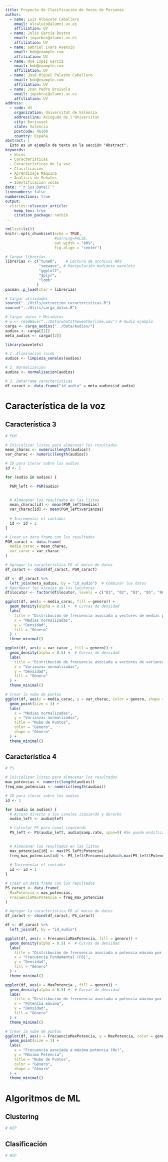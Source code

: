 ```yaml
---
title: Proyecto de Clasificación de Voces de Personas
author:
  - name: Luis Albacete Caballero
    email: alcaluis@alumni.uv.es
    affiliation: UV
  - name: Julio García Bustos
    email: jugarbus@alumni.uv.es
    affiliation: UV
  - name: Gabriel Ivars Asensio
    email: bob@example.com
    affiliation: UV
  - name: Noé López García
    email: bob@example.com
    affiliation: UV
  - name: José Miguel Palazón Caballero
    email: bob@example.com
    affiliation: UV
  - name: Joan Pedro Bruixola
    email: jopebrui@alumni.uv.es
    affiliation: UV
address:
  - code: UV
    organization: Universitat de València
    addressline: Avinguda de l'Universitat
    city: Burjassot
    state: Valencia
    postcode: 46100
    country: España
abstract: |
  Esto es un ejemplo de texto en la sección "Abstract".
keywords: 
  - Voces
  - Características
  - Características de la voz
  - Clasificación
  - Aprendizaje Máquina
  - Análisis de Señales
  - Identificación voces
date: "`r Sys.Date()`"
linenumbers: false
numbersections: true
output: 
  rticles::elsevier_article:
    keep_tex: true
    citation_package: natbib
---
```


```r
rm(list=ls())
knitr::opts_chunk$set(echo = TRUE,
                      #warning=FALSE,
                      out.width = "80%",
                      fig.align = "center")

# Cargar librerías
librerias <- c("tuneR",    # Lectura de archivos WAV
               "seewave", # Manipulación mediante wavelets
               "ggplot2",
               "dplyr",
               "lomb"
              )
pacman::p_load(char = librerias)

# Cargar utilidades
source("../Utils/extraccion_caracteristicas.R")
source("../Utils/carga_datos.R")
```

```r
# Cargar datos + Metadatos
# w <- readWave("../Data/whatstheweatherlike.wav") # Audio ejemplo
carga <- carga_audios("../Data/Audios/")
audios <- carga[[1]]
meta_audios <- carga[[2]]

library(wavelets)

# 1. Eliminación ruido
audios <- limpieza_senales(audios)

# 2. Normalización
audios <- normalizacion(audios)

# 3. DataFrame características
df_caract <- data.frame("id_audio" = meta_audios$id_audio)
```

# Característica de la voz




## Característica 3


```r
# PGM

# Inicializar listas para almacenar los resultados
mean_charac <- numeric(length(audios))
var_charac <- numeric(length(audios))

# ID para iterar sobre los audios
id <- 1

for (audio in audios) {

  PGM_left <- PGM(audio) 
  

  # Almacenar los resultados en las listas
  mean_charac[id] <- mean(PGM_left$medias)
  var_charac[id] <- mean(PGM_left$varianzas)
  
  # Incrementar el contador
  id <- id + 1
}

# Crear un data frame con los resultados
PGM_caract <- data.frame(
  media_carac = mean_charac,
  var_carac = var_charac
)

# Agregar la característica FO al marco de datos
df_caract <- cbind(df_caract, PGM_caract)
```


```r
df <- df_caract %>%
  left_join(meta_audios, by = "id_audio")  # Combinar los datos
# Reordenar los niveles de los locutores
df$locutor <- factor(df$locutor, levels = c("01", "02", "03", "05", "06","04" ,"07", "08", "09", "10"))
```


```r
ggplot(df, aes(x = media_carac, fill = genero)) +
  geom_density(alpha = 0.5) +  # Curvas de densidad
  labs(
    title = "Distribución de frecuencia asociada a vectores de medias por Género",
    x = "Medias normalizadas",
    y = "Densidad",
    fill = "Género"
  ) +
  theme_minimal()

```


```r
ggplot(df, aes(x = var_carac , fill = genero)) +
  geom_density(alpha = 0.5) +  # Curvas de densidad
  labs(
    title = "Distribución de frecuencia asociada a vectores de varianzas por Género",
    x = "Varianzas normalizadas",
    y = "Densidad",
    fill = "Género"
  ) +
  theme_minimal()

```


```r
# Crear la nube de puntos
ggplot(df, aes(x = media_carac, y = var_charac, color = genero, shape = genero)) +
  geom_point(size = 3) +
  labs(
    x = "Medias normalizadas",
    y = "Varianzas normalizadas",
    title = "Nube de Puntos",
    color = "Género",
    shape = "Género"
  ) +
  theme_minimal()
```


## Característica 4

```r
# PS

# Inicializar listas para almacenar los resultados
max_potencias <- numeric(length(audios))
freq_max_potencias <- numeric(length(audios))

# ID para iterar sobre los audios
id <- 1

for (audio in audios) {
  # Acceso directo a los canales izquierdo y derecho
  audio_left <- audio@left

  # Calcular PS para canal izquierdo
  PS_left <- PS(audio_left, audio@samp.rate, span=9) #Se puede modificar el span
  

  # Almacenar los resultados en las listas
  max_potencias[id] <- max(PS_left$Potencia)
  freq_max_potencias[id] <- PS_left$Frecuencia[which.max(PS_left$Potencia)]
  
  # Incrementar el contador
  id <- id + 1
}

# Crear un data frame con los resultados
PS_caract <- data.frame(
  MaxPotencia = max_potencias,
  FrecuenciaMaxPotencia = freq_max_potencias
)

# Agregar la característica FO al marco de datos
df_caract <- cbind(df_caract, PS_caract)
```

```r
df <- df_caract %>%
  left_join(df, by = "id_audio") 
```




```r
ggplot(df, aes(x = FrecuenciaMaxPotencia, fill = genero)) +
  geom_density(alpha = 0.5) +  # Curvas de densidad
  labs(
    title = "Distribución de frecuencia asociada a potencia máxima por Género",
    x = "Frecuencia Fundamental (F0)",
    y = "Densidad",
    fill = "Género"
  ) +
  theme_minimal()

```




```r
ggplot(df, aes(x = MaxPotencia , fill = genero)) +
  geom_density(alpha = 0.5) +  # Curvas de densidad
  labs(
    title = "Distribución de frecuencia asociada a potencia máxima por Género",
    x = "Potencia máxima",
    y = "Densidad",
    fill = "Género"
  ) +
  theme_minimal()

```



```r
# Crear la nube de puntos
ggplot(df, aes(x = FrecuenciaMaxPotencia, y = MaxPotencia, color = genero, shape = genero)) +
  geom_point(size = 3) +
  labs(
    x = "Frecuencia asociada a máxima potencia (Hz)",
    y = "Máxima Potencia",
    title = "Nube de Puntos",
    color = "Género",
    shape = "Género"
  ) +
  theme_minimal()
```










# Algoritmos de ML

## Clustering

```r
# WIP
```

## Clasificación

```r
# WIP
```



